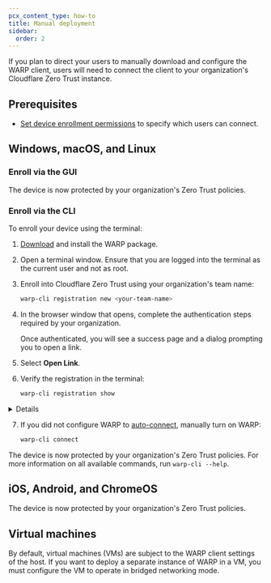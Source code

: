 ```yaml
---
pcx_content_type: how-to
title: Manual deployment
sidebar:
  order: 2
---
```



If you plan to direct your users to manually download and configure the WARP client, users will need to connect the client to your organization's Cloudflare Zero Trust instance.

## Prerequisites

- [Set device enrollment permissions](/cloudflare-one/connections/connect-devices/warp/deployment/device-enrollment/) to specify which users can connect.

## Windows, macOS, and Linux

### Enroll via the GUI

<Render file="warp/enroll-desktop" />

The device is now protected by your organization's Zero Trust policies.

### Enroll via the CLI

To enroll your device using the terminal:

1. [Download](https://pkg.cloudflareclient.com/) and install the WARP package.

2. Open a terminal window. Ensure that you are logged into the terminal as the current user and not as root.

3. Enroll into Cloudflare Zero Trust using your organization's <GlossaryTooltip term="team name">team name</GlossaryTooltip>:

   ```sh
   warp-cli registration new <your-team-name>
   ```

4. In the browser window that opens, complete the authentication steps required by your organization.

   Once authenticated, you will see a success page and a dialog prompting you to open a link.

5. Select **Open Link**.

6. Verify the registration in the terminal:

   ```sh
   warp-cli registration show
   ```

<Details header="Troubleshoot missing registration">

The registration process may take a few minutes to complete. If the registration continues to be missing, then manually copy the authentication token from the browser to the WARP client:

1. On the success page, right-click and select **View Page Source**.
2. Find the HTML metadata tag that contains the token. For example, `<meta http-equiv="refresh" content"=0;url=com.cloudflare.warp://<your-team-name>.cloudflareaccess.com/auth?token=yeooilknmasdlfnlnsadfojDSFJndf_kjnasdf..." />`
3. Copy the URL field: `com.cloudflare.warp://<your-team-name>.cloudflareaccess.com/auth?token=<your-token>`
4. In the terminal, run the following command using the URL obtained in the previous step.

   ```sh
   warp-cli registration token "com.cloudflare.warp://<your-team-name>.cloudflareaccess.com/auth?token=<your-token>"
   ```

If you get a `401` error, then the token has expired. Generate a new one by refreshing the web page and quickly grab the new token from the page source.

</Details>

7. If you did not configure WARP to [auto-connect](/cloudflare-one/connections/connect-devices/warp/configure-warp/warp-settings/#auto-connect), manually turn on WARP:

   ```sh
   warp-cli connect
   ```

The device is now protected by your organization's Zero Trust policies. For more information on all available commands, run `warp-cli --help`.

## iOS, Android, and ChromeOS

<Render file="warp/enroll-ios-android" />

The device is now protected by your organization's Zero Trust policies.

## Virtual machines

By default, virtual machines (VMs) are subject to the WARP client settings of the host. If you want to deploy a separate instance of WARP in a VM, you must configure the VM to operate in bridged networking mode.
